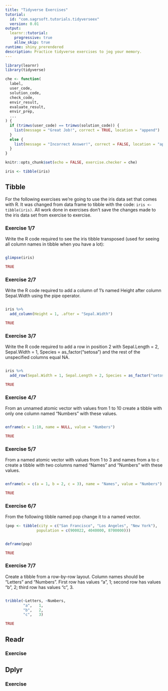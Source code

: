 ```yaml
---
title: "Tidyverse Exercises"
tutorial:
  id: "com.sagrsoft.tutorials.tidyverseex"
  version: 0.01
output: 
  learnr::tutorial:
    progressive: true
    allow_skip: true
runtime: shiny_prerendered
description: Practice tidyverse exercises to jog your memory.
---
```


```r
library(learnr)
library(tidyverse)

che <- function(
  label,
  user_code,
  solution_code,
  check_code,
  envir_result,
  evaluate_result,
  envir_prep,
  ...
) {
  if (trimws(user_code) == trimws(solution_code)) {
    list(message = "Great Job!", correct = TRUE, location = "append")  
  }
  else {
    list(message = "Incorrect Answer!", correct = FALSE, location = "append")
  }
}

knitr::opts_chunk$set(echo = FALSE, exercise.checker = che)

iris <- tibble(iris)
```


## Tibble

For the following exercises we're going to use the iris data set that comes with R. It was changed from data frame to tibble with the code: 
`iris <- tibble(iris)`.  All work done in exercises don't save the changes made to the iris data set from exercise to exercise.

### Exercise 1/7

Write the R code required to see the iris tibble transposed (used for seeing all column names in tibble when you have a lot):

```r

```

```r
glimpse(iris)
```

```r
TRUE
```

### Exercise 2/7

Write the R code required to add a column of 1's named Height after column Sepal.Width using the pipe operator.

```r

```

```r
iris %>% 
  add_column(Height = 1, .after = "Sepal.Width")
```

```r
TRUE
```

### Exercise 3/7

Write the R code required to add a row in position 2 with Sepal.Length = 2, Sepal.Width = 1, Species = as_factor("setosa") and the rest of the unspecified columns equal NA. 

```r

```

```r
iris %>% 
  add_row(Sepal.Width = 1, Sepal.Length = 2, Species = as_factor("setosa"), .before = 2)
```

```r
TRUE
```

### Exercise 4/7

From an unnamed atomic vector with values from 1 to 10 create a tibble with only one column named "Numbers" with these values. 

```r

```

```r
enframe(x = 1:10, name = NULL, value = "Numbers")
```

```r
TRUE
```

### Exercise 5/7

From a named atomic vector with values from 1 to 3 and names from a to c create a tibble with two columns named "Names" and "Numbers" with these values. 

```r

```

```r
enframe(x = c(a = 1, b = 2, c = 3), name = "Names", value = "Numbers")
```

```r
TRUE
```

### Exercise 6/7

From the following tibble named pop change it to a named vector.

```r
(pop <- tibble(city = c("San Francisco", "Los Angeles", "New York"),
              population = c(900022, 4040000, 8700000)))
```

```r

```

```r
deframe(pop)
```

```r
TRUE
```

### Exercise 7/7

Create a tibble from a row-by-row layout.  Column names should be "Letters" and "Numbers".  First row has values "a", 1; second row has values "b", 2; third row has values "c", 3.

```r

```

```r
tribble(~Letters, ~Numbers,
        "a",   1,
        "b",   2,
        "c",   3)
```

```r
TRUE
```

## Readr

### Exercise

## Dplyr

### Exercise
